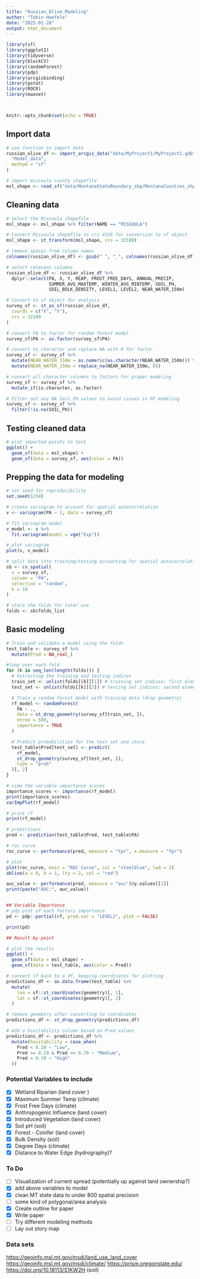 ```yaml
---
title: "Russian_Olive_Modeling"
author: "Tobin Haefele"
date: "2025-01-28"
output: html_document
---
```


```r
library(sf)
library(ggplot2)
library(tidyverse)
library(blockCV)
library(randomForest)
library(pdp)
library(arcgisbinding)
library(gstat)
library(ROCR)
library(maxnet)



knitr::opts_chunk$set(echo = TRUE)
```

## Import data

```r
# use function to import data
russian_olive_df <- import_arcgis_data("data/MyProject1/MyProject1.gdb",
  "Model_data",
  method = "sf"
)

# import missoula county shapefile
msl_shape <- read_sf("data/MontanaStateBoundary_shp/MontanaCounties_shp")
```

## Cleaning data

```r
# Select the Missoula shapefile
msl_shape <- msl_shape %>% filter(NAME == "MISSOULA")

# Convert Missoula shapefile to crs 4326 for conversion to sf object
msl_shape <- st_transform(msl_shape, crs = 32100)

# remove spaces from column names
colnames(russian_olive_df) <- gsub(" ", "_", colnames(russian_olive_df))

# select relevant columns
russian_olive_df <- russian_olive_df %>%
  dplyr::select(PA, X, Y, REAP, FROST_FREE_DAYS, ANNUAL_PRECIP,
                SUMMER_AVG_MAXTEMP, WINTER_AVG_MINTEMP, SOIL_PH, 
                SOIL_BULK_DENSITY, LEVEL1, LEVEL2, NEAR_WATER_150m)

# Convert to sf object for analysis
survey_sf <- st_as_sf(russian_olive_df,
  coords = c("X", "Y"),
  crs = 32100
)

# convert PA to factor for random forest model
survey_sf$PA <- as.factor(survey_sf$PA)

# convert to character and replace NA with 0 for factor
survey_sf <- survey_sf %>%
  mutate(NEAR_WATER_150m = as.numeric(as.character(NEAR_WATER_150m))) %>%
  mutate(NEAR_WATER_150m = replace_na(NEAR_WATER_150m, 0))

# convert all character columns to factors for proper modeling
survey_sf <- survey_sf %>%
  mutate_if(is.character, as.factor)

# Filter out any NA Soil_PH values to avoid issues in RF modeling
survey_sf <- survey_sf %>%
  filter(!is.na(SOIL_PH))
```

## Testing cleaned data

```r
# plot imported points to test
ggplot() +
  geom_sf(data = msl_shape) +
  geom_sf(data = survey_sf, aes(color = PA))
```

## Prepping the data for modeling

```r
# set seed for reproducibility
set.seed(1234)

# create variogram to account for spatial autocorrelation
v <- variogram(PA ~ 1, data = survey_sf)

# fit variogram model
v_model <- v %>% 
  fit.variogram(model = vgm("Exp"))

# plot variogram
plot(v, v_model)

# split data into training/testing accounting for spatial autocorrelation
sb <- cv_spatial(
  x = survey_sf,
  column = "PA",
  selection = "random",
  k = 10
)

# store the folds for later use
folds <- sb$folds_list
```

## Basic modeling

```r
# Train and validate a model using the folds
test_table <- survey_sf %>% 
  mutate(Pred = NA_real_)

#loop over each fold
for (k in seq_len(length(folds))) {
  # Extracting the training and testing indices
  train_set <- unlist(folds[[k]][1]) # training set indices; first element
  test_set <- unlist(folds[[k]][2]) # testing set indices; second element

  # Train a random forest model with training data (drop geometry)
  rf_model <- randomForest(
    PA ~ ., 
    data = st_drop_geometry(survey_sf[train_set, ]),
    ntree = 500,
    importance = TRUE
  )

  # Predict probabilities for the test set and store
  test_table$Pred[test_set] <- predict(
    rf_model,
    st_drop_geometry(survey_sf[test_set, ]),
    type = "prob"
  )[, 2]
}
```

```r
# view the variable importance scores
importance_scores <- importance(rf_model)
print(importance_scores)
varImpPlot(rf_model)

# print rf
print(rf_model)

# predictions
pred <- prediction(test_table$Pred, test_table$PA)

# roc curve
roc_curve <- performance(pred, measure = "tpr", x.measure = "fpr")

# plot
plot(roc_curve, main = "ROC Curve", col = "steelblue", lwd = 2)
abline(a = 0, b = 1, lty = 2, col = "red")

auc_value <- performance(pred, measure = "auc")@y.values[[1]]
print(paste("AUC:", auc_value))


## Variable Importance
# pdp plot of each factors importance
pd <- pdp::partial(rf, pred.var = "LEVEL2", plot = FALSE)

print(pd)

## Result by point

# plot the results
ggplot() +
  geom_sf(data = msl_shape) +
  geom_sf(data = test_table, aes(color = Pred))
```

```r
# convert sf back to a df, keeping coordinates for plotting
predictions_df <- as.data.frame(test_table) %>%
  mutate(
    lon = sf::st_coordinates(geometry)[, 1],
    lat = sf::st_coordinates(geometry)[, 2]
  )

# remove geometry after converting to coordinates
predictions_df <- st_drop_geometry(predictions_df)

# Add a hsuitability column based on Pred values
predictions_df <- predictions_df %>%
  mutate(hsuitability = case_when(
    Pred < 0.20 ~ "Low",
    Pred >= 0.20 & Pred <= 0.70 ~ "Medium",
    Pred > 0.70 ~ "High"
  ))
```

### Potential Variables to include

-   [x] Wetland Riparian (land cover )
-   [x] Maximum Summer Temp (climate)
-   [x] Frost Free Days (climate)
-   [x] Anthropogenic Influence (land cover)
-   [x] Introduced Vegetation (land cover)
-   [x] Soil pH (soil)
-   [x] Forest - Conifer (land cover)
-   [x] Bulk Density (soil)
-   [x] Degree Days (climate)
-   [x] Distance to Water Edge (hydrography)?

### To Do

-   [ ] Visualization of current spread (potentially up against land ownership?)
-   [x] add above variables to model
-   [x] clean MT state data to under 800 spatial precision
-   [ ] some kind of polygonal/area analysis
-   [x] Create outline for paper
-   [x] Write paper
-   [ ] Try different modeling methods
-   [ ] Lay out story map

### Data sets

<https://geoinfo.msl.mt.gov/msdi/land_use_land_cover> <https://geoinfo.msl.mt.gov/msdi/climate/> <https://prism.oregonstate.edu/> <https://doi.org/10.18113/S1KW2H> (soil)
